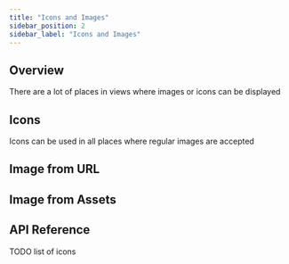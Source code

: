 ```yaml
---
title: "Icons and Images"
sidebar_position: 2
sidebar_label: "Icons and Images"
---
```



## Overview

There are a lot of places in views where images or icons can be displayed 

## Icons

Icons can be used in all places where regular images are accepted

<IconCode/>

## Image from URL

<UrlCode/>

## Image from Assets

<AssetCode/>

## API Reference

TODO list of icons
